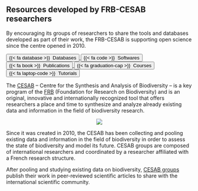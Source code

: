 ## Resources developed by FRB-CESAB researchers



::: {.callout-note appearance="simple"}
By encouraging its groups of researchers to share the tools and databases 
developed as part of their work, the FRB-CESAB is supporting open science since 
the centre opened in 2010.


<a class="bouton" href="content/databases.html">
  <button type="button" class="btn btn-primary btn-sm">
    {{< fa database >}} &nbsp;Databases
  </button>
</a>
<a class="bouton" href="content/softwares.html">
  <button type="button" class="btn btn-primary btn-sm">
    {{< fa code >}} &nbsp;Softwares
  </button>
</a>
<a class="bouton" href="content/publications.html">
  <button type="button" class="btn btn-primary btn-sm">
    {{< fa book >}} &nbsp;Publications
  </button>
</a>
<a class="bouton" href="content/courses.html">
  <button type="button" class="btn btn-primary btn-sm">
    {{< fa graduation-cap >}} &nbsp;Courses
  </button>
</a>
<a class="bouton" href="content/tutorials.html">
  <button type="button" class="btn btn-primary btn-sm">
    {{< fa laptop-code >}} &nbsp;Tutorials
  </button>
</a>
:::



The [CESAB](https://www.fondationbiodiversite.fr/en/about-the-foundation/le-cesab/) 
– Centre for the Synthesis and Analysis of Biodiversity – is a key program of the [FRB](https://www.fondationbiodiversite.fr/en/) (Foundation for Research on Biodiversity) 
and is an original, innovative and internationally recognized tool that offers 
researchers a place and time to synthesize and analyze already existing data and 
information in the field of biodiversity research.

<center>
<img class="picture" src="images/picture-ibb.jpg" />
</center>

Since it was created in 2010, the CESAB has been collecting and pooling existing 
data and information in the field of biodiversity in order to assess the state 
of biodiversity and model its future. CESAB groups are composed of international 
researchers and coordinated by a researcher affiliated with a French research 
structure.

After pooling and studying existing data on biodiversity, 
[CESAB groups](https://www.fondationbiodiversite.fr/en/the-frb-in-action/programs-and-projects/le-cesab/) 
publish their work in peer-reviewed scientific articles to share with 
the international scientific community.
